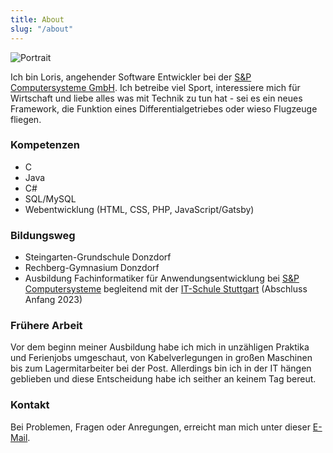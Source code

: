 ```yaml
---
title: About
slug: "/about"
---
```


![Portrait](./portrait-angepasst.jpg)

Ich bin Loris, angehender Software Entwickler bei der [S&P Computersysteme GmbH](https://www.sup-logistik.de/). Ich betreibe viel Sport, interessiere mich für Wirtschaft und liebe alles was mit Technik zu tun hat - sei es ein neues Framework, die Funktion eines Differentialgetriebes oder wieso Flugzeuge fliegen.


### Kompetenzen

* C 
* Java
* C#
* SQL/MySQL
* Webentwicklung (HTML, CSS, PHP, JavaScript/Gatsby)

### Bildungsweg 

* Steingarten-Grundschule Donzdorf
* Rechberg-Gymnasium Donzdorf
* Ausbildung Fachinformatiker für Anwendungsentwicklung bei [S&P Computersysteme](https://www.sup-logistik.de/) begleitend mit der [IT-Schule Stuttgart](https://www.its-stuttgart.de/) (Abschluss Anfang 2023)

### Frühere Arbeit 

Vor dem beginn meiner Ausbildung habe ich mich in unzähligen Praktika und Ferienjobs umgeschaut, von Kabelverlegungen in großen Maschinen bis zum Lagermitarbeiter bei der Post.
Allerdings bin ich in der IT hängen geblieben und diese Entscheidung habe ich seither an keinem Tag bereut.


### Kontakt

Bei Problemen, Fragen oder Anregungen, erreicht man mich unter dieser [E-Mail](lorissadriu@gmail.com).


